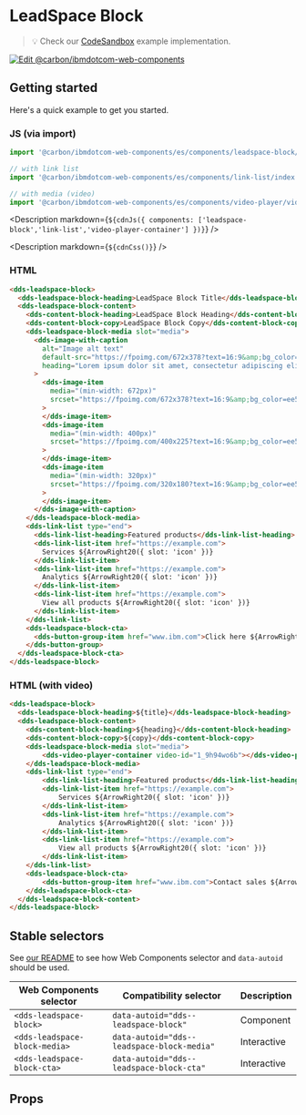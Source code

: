 



# LeadSpace Block

> 💡 Check our
> [CodeSandbox](https://githubbox.com/carbon-design-system/carbon-for-ibm-dotcom/tree/master/packages/web-components/examples/codesandbox/components/leadspace-block)
> example implementation.

[![Edit @carbon/ibmdotcom-web-components](https://codesandbox.io/static/img/play-codesandbox.svg)](https://githubbox.com/carbon-design-system/carbon-for-ibm-dotcom/tree/master/packages/web-components/examples/codesandbox/components/leadspace-block)

## Getting started

Here's a quick example to get you started.

### JS (via import)

```javascript
import '@carbon/ibmdotcom-web-components/es/components/leadspace-block/index';

// with link list
import '@carbon/ibmdotcom-web-components/es/components/link-list/index';

// with media (video)
import '@carbon/ibmdotcom-web-components/es/components/video-player/video-player-container';
```

<Description markdown={`${cdnJs({ components: ['leadspace-block','link-list','video-player-container'] })}`} />

<Description markdown={`${cdnCss()}`} />

### HTML

```html
<dds-leadspace-block>
  <dds-leadspace-block-heading>LeadSpace Block Title</dds-leadspace-block-heading>
  <dds-leadspace-block-content>
    <dds-content-block-heading>LeadSpace Block Heading</dds-content-block-heading>
    <dds-content-block-copy>LeadSpace Block Copy</dds-content-block-copy>
    <dds-leadspace-block-media slot="media">
      <dds-image-with-caption
        alt="Image alt text"
        default-src="https://fpoimg.com/672x378?text=16:9&amp;bg_color=ee5396&amp;text_color=161616"
        heading="Lorem ipsum dolor sit amet, consectetur adipiscing elit."
      >
        <dds-image-item
          media="(min-width: 672px)"
          srcset="https://fpoimg.com/672x378?text=16:9&amp;bg_color=ee5396&amp;text_color=161616"
        >
        </dds-image-item>
        <dds-image-item
          media="(min-width: 400px)"
          srcset="https://fpoimg.com/400x225?text=16:9&amp;bg_color=ee5396&amp;text_color=161616"
        >
        </dds-image-item>
        <dds-image-item
          media="(min-width: 320px)"
          srcset="https://fpoimg.com/320x180?text=16:9&amp;bg_color=ee5396&amp;text_color=161616"
        >
        </dds-image-item>
      </dds-image-with-caption>
    </dds-leadspace-block-media>
    <dds-link-list type="end">
      <dds-link-list-heading>Featured products</dds-link-list-heading>
      <dds-link-list-item href="https://example.com">
        Services ${ArrowRight20({ slot: 'icon' })}
      </dds-link-list-item>
      <dds-link-list-item href="https://example.com">
        Analytics ${ArrowRight20({ slot: 'icon' })}
      </dds-link-list-item>
      <dds-link-list-item href="https://example.com">
        View all products ${ArrowRight20({ slot: 'icon' })}
      </dds-link-list-item>
    </dds-link-list>
    <dds-leadspace-block-cta>
      <dds-button-group-item href="www.ibm.com">Click here ${ArrowRight20({ slot: 'icon' })}</dds-button-group-item>
    </dds-button-group>
  </dds-leadspace-block-cta>
</dds-leadspace-block>
```

### HTML (with video)

```html
<dds-leadspace-block>
  <dds-leadspace-block-heading>${title}</dds-leadspace-block-heading>
  <dds-leadspace-block-content>
    <dds-content-block-heading>${heading}</dds-content-block-heading>
    <dds-content-block-copy>${copy}</dds-content-block-copy>
    <dds-leadspace-block-media slot="media">
        <dds-video-player-container video-id="1_9h94wo6b"></dds-video-player-container>
    </dds-leadspace-block-media>
    <dds-link-list type="end">
        <dds-link-list-heading>Featured products</dds-link-list-heading>
        <dds-link-list-item href="https://example.com">
            Services ${ArrowRight20({ slot: 'icon' })}
        </dds-link-list-item>
        <dds-link-list-item href="https://example.com">
            Analytics ${ArrowRight20({ slot: 'icon' })}
        </dds-link-list-item>
        <dds-link-list-item href="https://example.com">
            View all products ${ArrowRight20({ slot: 'icon' })}
        </dds-link-list-item>
    </dds-link-list>
    <dds-leadspace-block-cta>
        <dds-button-group-item href="www.ibm.com">Contact sales ${ArrowRight20({ slot: 'icon' })}</dds-button-group-item>
    </dds-leadspace-block-cta>
  </dds-leadspace-block-content>
</dds-leadspace-block>
```

## Stable selectors

See [our README](https://github.com/carbon-design-system/carbon-for-ibm-dotcom/tree/master/packages/web-components#stable-selectors-for-analytics-and-integratione2e-testing-in-web-components) to see how Web Components selector and `data-autoid` should be used.

| Web Components selector       | Compatibility selector                     | Description |
| ----------------------------- | ------------------------------------------ | ----------- |
| `<dds-leadspace-block>`       | `data-autoid="dds--leadspace-block"`       | Component   |
| `<dds-leadspace-block-media>` | `data-autoid="dds--leadspace-block-media"` | Interactive |
| `<dds-leadspace-block-cta>`   | `data-autoid="dds--leadspace-block-cta"`   | Interactive |

## Props

<Props of="dds-leadspace-block" />
<Description markdown={contributing} />
